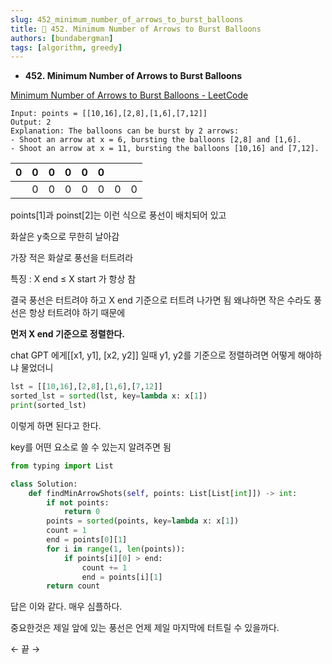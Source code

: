 ```yaml
---
slug: 452_minimum_number_of_arrows_to_burst_balloons
title: 🚀 452. Minimum Number of Arrows to Burst Balloons
authors: [bundabergman]
tags: [algorithm, greedy]
---
```


- **452. Minimum Number of Arrows to Burst Balloons**

[Minimum Number of Arrows to Burst Balloons - LeetCode](https://leetcode.com/problems/minimum-number-of-arrows-to-burst-balloons/)

```
Input: points = [[10,16],[2,8],[1,6],[7,12]]
Output: 2
Explanation: The balloons can be burst by 2 arrows:
- Shoot an arrow at x = 6, bursting the balloons [2,8] and [1,6].
- Shoot an arrow at x = 11, bursting the balloons [10,16] and [7,12].
```

| 0 | 0 | 0 | 0 | 0 | 0 |  |  |
| --- | --- | --- | --- | --- | --- | --- | --- |
|  | 0 | 0 | 0 | 0 | 0 | 0 | 0 |

points[1]과 poinst[2]는 이런 식으로 풍선이 배치되어 있고

화살은 y축으로 무한히 날아감

가장 적은 화살로 풍선을 터트려라

특징 : X end ≤ X start 가 항상 참

결국 풍선은 터트려야 하고 X end 기준으로 터트려 나가면 됨 왜냐하면 작은 수라도 풍선은 항상 터트려야 하기 때문에 

**먼저 X end 기준으로 정렬한다.**

chat GPT 에게[[x1, y1], [x2, y2]] 일때 y1, y2를 기준으로 정렬하려면 어떻게 해야하냐 물었더니

```python
lst = [[10,16],[2,8],[1,6],[7,12]]
sorted_lst = sorted(lst, key=lambda x: x[1])
print(sorted_lst)
```

이렇게 하면 된다고 한다. 

key를 어떤 요소로 쓸 수 있는지 알려주면 됨

```python
from typing import List

class Solution:
    def findMinArrowShots(self, points: List[List[int]]) -> int:
        if not points:
            return 0
        points = sorted(points, key=lambda x: x[1])
        count = 1
        end = points[0][1]
        for i in range(1, len(points)):
            if points[i][0] > end:
                count += 1
                end = points[i][1]
        return count
```

답은 이와 같다. 매우 심플하다. 

중요한것은 제일 앞에 있는 풍선은 언제 제일 마지막에 터트릴 수 있을까다.

← 끝 →